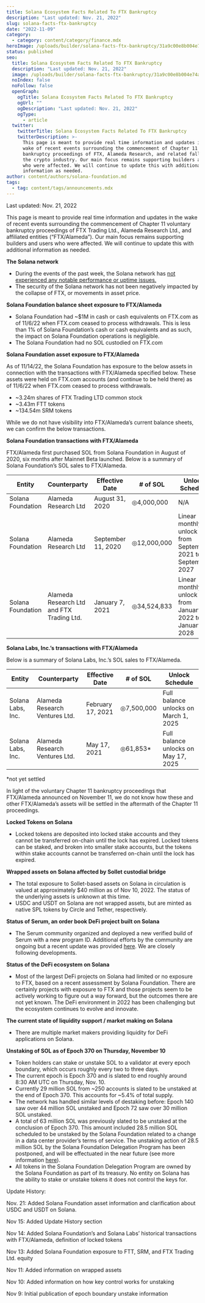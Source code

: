 ```yaml
---
title: Solana Ecosystem Facts Related To FTX Bankruptcy
description: "Last updated: Nov. 21, 2022"
slug: solana-facts-ftx-bankruptcy
date: "2022-11-09"
category:
  - category: content/category/finance.mdx
heroImage: /uploads/builder/solana-facts-ftx-bankruptcy/31a9c00e8b004e74a56346ed52dc5970.png
status: published
seo:
  title: Solana Ecosystem Facts Related To FTX Bankruptcy
  description: "Last updated: Nov. 21, 2022"
  image: /uploads/builder/solana-facts-ftx-bankruptcy/31a9c00e8b004e74a56346ed52dc5970.png
  noIndex: false
  noFollow: false
  openGraph:
    ogTitle: Solana Ecosystem Facts Related To FTX Bankruptcy
    ogUrl: ""
    ogDescription: "Last updated: Nov. 21, 2022"
    ogType:
      - article
  twitter:
    twitterTitle: Solana Ecosystem Facts Related To FTX Bankruptcy
    twitterDescription: >-
      This page is meant to provide real time information and updates in the
      wake of recent events surrounding the commencement of Chapter 11 voluntary
      bankruptcy proceedings of FTX, Alameda Research, and related fallout in
      the crypto industry. Our main focus remains supporting builders and users
      who were affected. We will continue to update this with additional
      information as needed.
author: content/authors/solana-foundation.md
tags:
  - tag: content/tags/announcements.mdx
---
```


Last updated: Nov. 21, 2022

This page is meant to provide real time information and updates in the wake of recent events surrounding the commencement of Chapter 11 voluntary bankruptcy proceedings of FTX Trading Ltd., Alameda Research Ltd., and affiliated entities (“FTX/Alameda”). Our main focus remains supporting builders and users who were affected. We will continue to update this with additional information as needed.

**The Solana network**

- During the events of the past week, the Solana network has [not experienced any notable performance or uptime issues.](https://solana.com/news/snapshot-state-of-the-network-nov-17-2022?ref=solana.ghost.io)
- The security of the Solana network has not been negatively impacted by the collapse of FTX, or movements in asset price.

**Solana Foundation balance sheet exposure to FTX/Alameda**

- Solana Foundation had ~$1M in cash or cash equivalents on FTX.com as of 11/6/22 when FTX.com ceased to process withdrawals. This is less than 1% of Solana Foundation’s cash or cash equivalents and as such, the impact on Solana Foundation operations is negligible.
- The Solana Foundation had no SOL custodied on FTX.com

**Solana Foundation asset exposure to FTX/Alameda**

As of 11/14/22, the Solana Foundation has exposure to the below assets in connection with the transactions with FTX/Alameda specified below. These assets were held on FTX.com accounts (and continue to be held there) as of 11/6/22 when FTX.com ceased to process withdrawals.

- ~3.24m shares of FTX Trading LTD common stock
- ~3.43m FTT tokens
- ~134.54m SRM tokens

While we do not have visibility into FTX/Alameda’s current balance sheets, we can confirm the below transactions.

**Solana Foundation transactions with FTX/Alameda**

FTX/Alameda first purchased SOL from Solana Foundation in August of 2020, six months after Mainnet Beta launched. Below is a summary of Solana Foundation’s SOL sales to FTX/Alameda.

| Entity            | Counterparty                              | Effective Date     | # of SOL    | Unlock Schedule                                             |
| ----------------- | ----------------------------------------- | ------------------ | ----------- | ----------------------------------------------------------- |
| Solana Foundation | Alameda Research Ltd                      | August 31, 2020    | ◎4,000,000  | N/A                                                         |
| Solana Foundation | Alameda Research Ltd                      | September 11, 2020 | ◎12,000,000 | Linear monthly unlock from September 2021 to September 2027 |
| Solana Foundation | Alameda Research Ltd and FTX Trading Ltd. | January 7, 2021    | ◎34,524,833 | Linear monthly unlock from January 2022 to January 2028     |

**Solana Labs, Inc.’s transactions with FTX/Alameda**

Below is a summary of Solana Labs, Inc.’s SOL sales to FTX/Alameda.

| Entity            | Counterparty                   | Effective Date    | # of SOL   | Unlock Schedule                       |
| ----------------- | ------------------------------ | ----------------- | ---------- | ------------------------------------- |
| Solana Labs, Inc. | Alameda Research Ventures Ltd. | February 17, 2021 | ◎7,500,000 | Full balance unlocks on March 1, 2025 |
| Solana Labs, Inc. | Alameda Research Ventures Ltd. | May 17, 2021      | ◎61,853\*  | Full balance unlocks on May 17, 2025  |

\*not yet settled

In light of the voluntary Chapter 11 bankruptcy proceedings that FTX/Alameda announced on November 11, we do not know how these and other FTX/Alameda’s assets will be settled in the aftermath of the Chapter 11 proceedings.

**Locked Tokens on Solana**

- Locked tokens are deposited into locked stake accounts and they cannot be transferred on-chain until the lock has expired. Locked tokens can be staked, and broken into smaller stake accounts, but the tokens within stake accounts cannot be transferred on-chain until the lock has expired.

**Wrapped assets on Solana affected by Sollet custodial bridge**

- The total exposure to Sollet-based assets on Solana in circulation is valued at approximately $40 million as of Nov 10, 2022. The status of the underlying assets is unknown at this time.
- USDC and USDT on Solana are not wrapped assets, but are minted as native SPL tokens by Circle and Tether, respectively.

**Status of Serum, an order book DeFi project built on Solana**

- The Serum community organized and deployed a new verified build of Serum with a new program ID. Additional efforts by the community are ongoing but a recent update was provided [here](https://twitter.com/m_schneider/status/1591636068650352640?ref=solana.ghost.io). We are closely following developments.

**Status of the DeFi ecosystem on Solana**

- Most of the largest DeFi projects on Solana had limited or no exposure to FTX, based on a recent assessment by Solana Foundation. There are certainly projects with exposure to FTX and those projects seem to be actively working to figure out a way forward, but the outcomes there are not yet known. The DeFi environment in 2022 has been challenging but the ecosystem continues to evolve and innovate.

**The current state of liquidity support / market making on Solana**

- There are multiple market makers providing liquidity for DeFi applications on Solana.

**Unstaking of SOL as of Epoch 370 on Thursday, November 10**

- Token holders can stake or unstake SOL to a validator at every epoch boundary, which occurs roughly every two to three days.
- The current epoch is Epoch 370 and is slated to end roughly around 8:30 AM UTC on Thursday, Nov. 10.
- Currently 29 million SOL from ~250 accounts is slated to be unstaked at the end of Epoch 370. This accounts for ~5.4% of total supply.
- The network has handled similar levels of destaking before: Epoch 140 saw over 44 million SOL unstaked and Epoch 72 saw over 30 million SOL unstaked.
- A total of 63 million SOL was previously slated to be unstaked at the conclusion of Epoch 370. This amount included 28.5 million SOL scheduled to be unstaked by the Solana Foundation related to a change in a data center provider’s terms of service. The unstaking action of 28.5 million SOL by the Solana Foundation Delegation Program has been postponed, and will be effectuated in the near future (see more information [here](https://twitter.com/SolanaFndn/status/1590464124827635712?ref=solana.ghost.io)).
- All tokens in the Solana Foundation Delegation Program are owned by the Solana Foundation as part of its treasury. No entity on Solana has the ability to stake or unstake tokens it does not control the keys for.

Update History:

Nov. 21: Added Solana Foundation asset information and clarification about USDC and USDT on Solana.

Nov 15: Added Update History section

Nov 14: Added Solana Foundation’s and Solana Labs’ historical transactions with FTX/Alameda, definition of locked tokens

Nov 13: Added Solana Foundation exposure to FTT, SRM, and FTX Trading Ltd. equity

Nov 11: Added information on wrapped assets

Nov 10: Added information on how key control works for unstaking

Nov 9: Initial publication of epoch boundary unstake information
